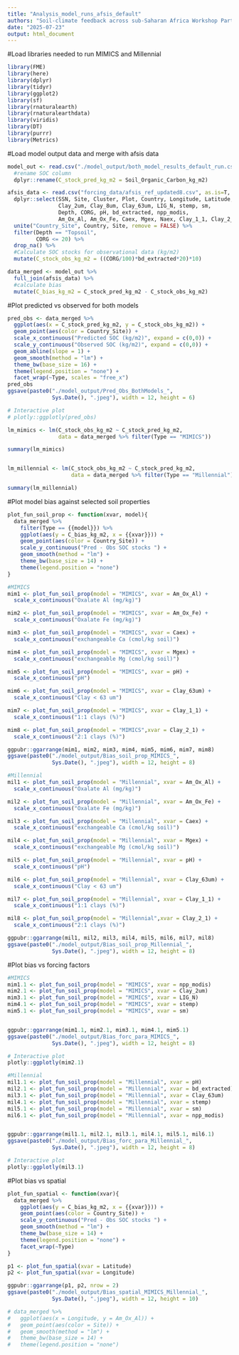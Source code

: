 ```yaml
---
title: "Analysis_model_runs_afsis_default"
authors: "Soil-climate feedback across sub-Saharan Africa Workshop Participants"
date: "2025-07-23"
output: html_document
---
```


#Load libraries needed to run MIMICS and Millennial
```r
library(FME)
library(here)
library(dplyr) 
library(tidyr)
library(ggplot2)
library(sf)
library(rnaturalearth)
library(rnaturalearthdata)
library(viridis)
library(DT)
library(purrr)
library(Metrics)
```

#Load model output data and merge with afsis data
```r
model_out <- read.csv("./model_output/both_model_results_default_run.csv", row.names = 1) %>%
  #rename SOC column
  dplyr::rename(C_stock_pred_kg_m2 = Soil_Organic_Carbon_kg_m2)

afsis_data <- read.csv("forcing_data/afsis_ref_updated8.csv", as.is=T, , row.names = 1) %>% 
  dplyr::select(SSN, Site, Cluster, Plot, Country, Longitude, Latitude,
                Clay_2um, Clay_8um, Clay_63um, LIG_N, stemp, sm,
                Depth, CORG, pH, bd_extracted, npp_modis,
                Am_Ox_Al, Am_Ox_Fe, Caex, Mgex, Naex, Clay_1_1, Clay_2_1, VegStructure) %>% 
  unite("Country_Site", Country, Site, remove = FALSE) %>% 
  filter(Depth == "Topsoil",
         CORG <= 20) %>% 
  drop_na() %>% 
  #Calculate SOC stocks for observational data (kg/m2)
  mutate(C_stock_obs_kg_m2 = ((CORG/100)*bd_extracted*20)*10)

data_merged <- model_out %>% 
  full_join(afsis_data) %>% 
  #calculate bias
  mutate(C_bias_kg_m2 = C_stock_pred_kg_m2 - C_stock_obs_kg_m2)

```

#Plot predicted vs observed for both models
```r

pred_obs <- data_merged %>%
  ggplot(aes(x = C_stock_pred_kg_m2, y = C_stock_obs_kg_m2)) +
  geom_point(aes(color = Country_Site)) +
  scale_x_continuous("Predicted SOC (kg/m2)", expand = c(0,0)) +
  scale_y_continuous("Observed SOC (kg/m2)", expand = c(0,0)) +
  geom_abline(slope = 1) +
  geom_smooth(method = "lm") +
  theme_bw(base_size = 16) +
  theme(legend.position = "none") +
  facet_wrap(~Type, scales = "free_x")
pred_obs
ggsave(paste0("./model_output/Pred_Obs_BothModels_",
              Sys.Date(), ".jpeg"), width = 12, height = 6)

# Interactive plot
# plotly::ggplotly(pred_obs)

lm_mimics <- lm(C_stock_obs_kg_m2 ~ C_stock_pred_kg_m2, 
                data = data_merged %>% filter(Type == "MIMICS"))

summary(lm_mimics)


lm_millennial <- lm(C_stock_obs_kg_m2 ~ C_stock_pred_kg_m2, 
                    data = data_merged %>% filter(Type == "Millennial"))

summary(lm_millennial)

```

#Plot model bias against selected soil properties
```r
plot_fun_soil_prop <- function(xvar, model){
  data_merged %>% 
    filter(Type == {{model}}) %>% 
    ggplot(aes(y = C_bias_kg_m2, x = {{xvar}})) +
    geom_point(aes(color = Country_Site)) +
    scale_y_continuous("Pred - Obs SOC stocks ") +
    geom_smooth(method = "lm") +
    theme_bw(base_size = 14) +
    theme(legend.position = "none")
}

#MIMICS
mim1 <- plot_fun_soil_prop(model = "MIMICS", xvar = Am_Ox_Al) +
  scale_x_continuous("Oxalate Al (mg/kg)")

mim2 <- plot_fun_soil_prop(model = "MIMICS", xvar = Am_Ox_Fe) +
  scale_x_continuous("Oxalate Fe (mg/kg)")

mim3 <- plot_fun_soil_prop(model = "MIMICS", xvar = Caex) +
  scale_x_continuous("exchangeable Ca (cmol/kg soil)")

mim4 <- plot_fun_soil_prop(model = "MIMICS", xvar = Mgex) +
  scale_x_continuous("exchangeable Mg (cmol/kg soil)")

mim5 <- plot_fun_soil_prop(model = "MIMICS", xvar = pH) +
  scale_x_continuous("pH")

mim6 <- plot_fun_soil_prop(model = "MIMICS", xvar = Clay_63um) +
  scale_x_continuous("Clay < 63 um")

mim7 <- plot_fun_soil_prop(model = "MIMICS", xvar = Clay_1_1) +
  scale_x_continuous("1:1 clays (%)")

mim8 <- plot_fun_soil_prop(model = "MIMICS",xvar = Clay_2_1) +
  scale_x_continuous("2:1 clays (%)")

ggpubr::ggarrange(mim1, mim2, mim3, mim4, mim5, mim6, mim7, mim8)
ggsave(paste0("./model_output/Bias_soil_prop_MIMICS_",
              Sys.Date(), ".jpeg"), width = 12, height = 8)

#Millennial
mil1 <- plot_fun_soil_prop(model = "Millennial", xvar = Am_Ox_Al) +
  scale_x_continuous("Oxalate Al (mg/kg)")

mil2 <- plot_fun_soil_prop(model = "Millennial", xvar = Am_Ox_Fe) +
  scale_x_continuous("Oxalate Fe (mg/kg)")

mil3 <- plot_fun_soil_prop(model = "Millennial", xvar = Caex) +
  scale_x_continuous("exchangeable Ca (cmol/kg soil)")

mil4 <- plot_fun_soil_prop(model = "Millennial", xvar = Mgex) +
  scale_x_continuous("exchangeable Mg (cmol/kg soil)")

mil5 <- plot_fun_soil_prop(model = "Millennial", xvar = pH) +
  scale_x_continuous("pH")

mil6 <- plot_fun_soil_prop(model = "Millennial", xvar = Clay_63um) +
  scale_x_continuous("Clay < 63 um")

mil7 <- plot_fun_soil_prop(model = "Millennial", xvar = Clay_1_1) +
  scale_x_continuous("1:1 clays (%)")

mil8 <- plot_fun_soil_prop(model = "Millennial",xvar = Clay_2_1) +
  scale_x_continuous("2:1 clays (%)")

ggpubr::ggarrange(mil1, mil2, mil3, mil4, mil5, mil6, mil7, mil8)
ggsave(paste0("./model_output/Bias_soil_prop_Millennial_",
              Sys.Date(), ".jpeg"), width = 12, height = 8)
```

#Plot bias vs forcing factors
```r
#MIMICS
mim1.1 <- plot_fun_soil_prop(model = "MIMICS", xvar = npp_modis)
mim2.1 <- plot_fun_soil_prop(model = "MIMICS", xvar = Clay_2um)
mim3.1 <- plot_fun_soil_prop(model = "MIMICS", xvar = LIG_N)
mim4.1 <- plot_fun_soil_prop(model = "MIMICS", xvar = stemp)
mim5.1 <- plot_fun_soil_prop(model = "MIMICS", xvar = sm)


ggpubr::ggarrange(mim1.1, mim2.1, mim3.1, mim4.1, mim5.1)
ggsave(paste0("./model_output/Bias_forc_para_MIMICS_",
              Sys.Date(), ".jpeg"), width = 12, height = 8)

# Interactive plot
plotly::ggplotly(mim2.1)

#Millennial
mil1.1 <- plot_fun_soil_prop(model = "Millennial", xvar = pH)
mil2.1 <- plot_fun_soil_prop(model = "Millennial", xvar = bd_extracted)
mil3.1 <- plot_fun_soil_prop(model = "Millennial", xvar = Clay_63um)
mil4.1 <- plot_fun_soil_prop(model = "Millennial", xvar = stemp)
mil5.1 <- plot_fun_soil_prop(model = "Millennial", xvar = sm)
mil6.1 <- plot_fun_soil_prop(model = "Millennial", xvar = npp_modis)


ggpubr::ggarrange(mil1.1, mil2.1, mil3.1, mil4.1, mil5.1, mil6.1)
ggsave(paste0("./model_output/Bias_forc_para_Millennial_",
              Sys.Date(), ".jpeg"), width = 12, height = 8)

# Interactive plot
plotly::ggplotly(mil3.1)

```

#Plot bias vs spatial
```r

plot_fun_spatial <- function(xvar){
  data_merged %>% 
    ggplot(aes(y = C_bias_kg_m2, x = {{xvar}})) +
    geom_point(aes(color = Country_Site)) +
    scale_y_continuous("Pred - Obs SOC stocks ") +
    geom_smooth(method = "lm") +
    theme_bw(base_size = 14) +
    theme(legend.position = "none") +
    facet_wrap(~Type)
}

p1 <- plot_fun_spatial(xvar = Latitude)
p2 <- plot_fun_spatial(xvar = Longitude)

ggpubr::ggarrange(p1, p2, nrow = 2)
ggsave(paste0("./model_output/Bias_spatial_MIMICS_Millennial_",
              Sys.Date(), ".jpeg"), width = 12, height = 10)

# data_merged %>% 
#   ggplot(aes(x = Longitude, y = Am_Ox_Al)) +
#   geom_point(aes(color = Site)) +
#   geom_smooth(method = "lm") +
#   theme_bw(base_size = 14) +
#   theme(legend.position = "none")

```